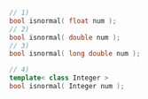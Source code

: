```cpp
// 1)
bool isnormal( float num );
// 2)
bool isnormal( double num );
// 3)
bool isnormal( long double num );
```
```cpp title="Additional Overloads"
// 4)
template< class Integer >
bool isnormal( Integer num );
```
